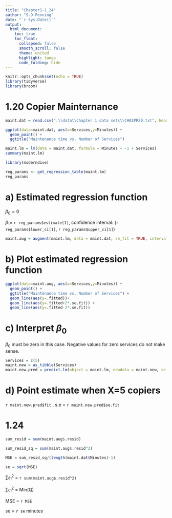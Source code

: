 ```yaml
---
title: "Chapter1-1_24"
author: "S.D Penning"
date: "`r Sys.Date()`"
output:
  html_document:
    toc: true
    toc_float:
      collapsed: false
      smooth_scroll: false
      theme: united
      highlight: tango
      code_folding: hide
---
```


```r
knitr::opts_chunk$set(echo = TRUE)
library(tidyverse)
library(broom)
```

# 1.20 Copier Mainternance

```r
maint.dat = read.csv(".\\data\\Chapter 1 data sets\\CH01PR20.txt", header = FALSE,  strip.white=TRUE, sep = "", col.names = c("Minutes","Services"))
```

```r
ggplot(data=maint.dat, aes(x=Services,y=Minutes)) +
  geom_point() +
  ggtitle("Maintenance time vs. Number of Services")
```

```r
maint.lm = lm(data = maint.dat, formula = Minutes ~ -1 + Services)
summary(maint.lm)

```
```r
library(moderndive)

reg_params <- get_regression_table(maint.lm)
reg_params
```

# a) Estimated regression function


$\beta_{0}=0$

$\beta_{1}=$ `r reg_params$estimate[1]`, confidence interval: (`r reg_params$lower_ci[1]`, `r reg_params$upper_ci[1]`)

```r
maint.aug = augment(maint.lm, data = maint.dat, se_fit = TRUE, interval = c("prediction"))

```

# b) Plot estimated regression function

```r
ggplot(data=maint.aug, aes(x=Services,y=Minutes)) +
  geom_point() +
  ggtitle("Maintenance time vs. Number of Services") +
  geom_line(aes(y=.fitted))+
  geom_line(aes(y=.fitted+2*.se.fit)) +
  geom_line(aes(y=.fitted-2*.se.fit))

```

# c) Interpret $\beta_{0}$

$\beta_{0}$ must be zero in this case. Negative values for zero services do not make sense.

```r
Services = c(5)
maint.new = as_tibble(Services)
maint.new.pred = predict.lm(object = maint.lm, newdata = maint.new, se.fit = TRUE)
```

# d) Point estimate when X=5 copiers

`r maint.new.pred$fit` , s.e = `r maint.new.pred$se.fit`


# 1.24

```r
sum_resid = sum(maint.aug$.resid)

sum_resid_sq = sum(maint.aug$.resid^2)

MSE = sum_resid_sq/(length(maint.dat$Minutes)-1)

se = sqrt(MSE)
```


$\sum{\varepsilon_{i}^{2}}$ = `r sum(maint.aug$.resid^2)`


$\sum{\varepsilon_{i}^{2}}$ = Min(Q)

MSE = `r MSE`

se = `r se` minutes


